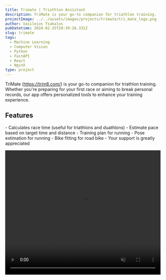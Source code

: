 ```yaml
---
title: Trimate | Triathlon Assistant
description: TriMate is your go-to companion for triathlon training.
projectImage: ../../assets/images/projects/trimate/tri_mate_logo.png
author: Vasileios Tsakalos
pubDatetime: 2024-02-25T20:39:16.331Z
slug: trimate
tags:
  - Machine Learning
  - Computer Vision
  - Python
  - FastAPI 
  - React
  - NginX
type: project
---
```




TriMate (https://trim8.com/) is your go-to companion for triathlon training. 
Whether you're preparing for your first race or aiming to break 
personal records, our app offers personalized tools to enhance 
your training experience.

## Features
<div class="grid-2">
- Calculates race time (useful for triathlons and duathlons)
- Estimate pace based on target time and distance
- Training plan for running
- Pose estimation for running
- Bike fitting for road bike
- <LinkButton href="/about">Your support is greatly appreciated</LinkButton>

<video style="margin: auto;"
  title="Trimate demo"
  width="500" 
  height="400" 
  autoplay
  muted
  loop
  controls
  playsinline>
  <source src="https://github.com/VasTsak/vastsak.github.io/raw/990150838edf7151991af0761aa3dc57eb13db11/src/assets/videos/projects/trimate/trimate_walkthrough.mp4?raw" type="video/mp4"/>
</video>

</div>